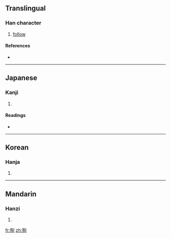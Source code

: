 ==Translingual==

===Han character===
{{Han char|rn=94|rad=犬|as=06|sn=9|four=|canj=大竹心日 (KHPA)}}

# [[follow]]

====References====
* {{Han ref|kx=0710.200|dkj=20377|dj=1122.190|hdz=21345.040|uh=72E5|ud=29413}}

----

==Japanese==

===Kanji===
{{ja-kanji|grade=|rs=犬06}}

# {{defn|Japanese|sort=犬06}}

====Readings====
* {{ja-readings|on=[[しゅん]] (shun), [[じゅん]] (jun)|kun=[[となえる]] (tonaeru), [[したがう]] (shitagau)}}

----

==Korean==

===Hanja===
{{ko-hanja|hangeul=순|eumhun=|rv=sun|mr=sun|y=swun}}

# {{defn|Korean|sort=犬06}}

----

==Mandarin==

===Hanzi===
{{cmn-hanzi|pin=[[xùn]] ([[xun4]])|wg=hsün<sup>4</sup>}}

# {{defn|Mandarin|sort=犬06}}

[[fr:狥]]
[[zh:狥]]